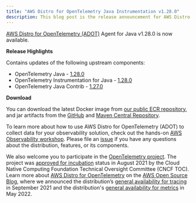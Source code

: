 ```yaml
---
title: "AWS Distro for OpenTelemetry Java Instrumentation v1.28.0"
description: This blog post is the release announcement for AWS Distro for OpenTelemetry - Instrumentation for Java v1.28.0
---
```



<SectionSeparator />

[AWS Distro for OpenTelemetry (ADOT)](https://aws-otel.github.io/) Agent for Java v1.28.0 is now available.

<SectionSeparator />

**Release Highlights**

Contains updates of the following upstream components:
* OpenTelemetry Java - [1.28.0](https://github.com/open-telemetry/opentelemetry-java/releases/tag/v1.28.0)
* OpenTelemetry Instrumentation for Java - [1.28.0](https://github.com/open-telemetry/opentelemetry-java-instrumentation/releases/tag/v1.28.0)
* OpenTelemetry Java Contrib - [1.27.0](https://github.com/open-telemetry/opentelemetry-java-contrib/releases/tag/v1.27.0)


**Download**

You can download the latest Docker image from [our public ECR repository](https://gallery.ecr.aws/aws-observability/adot-autoinstrumentation-java), and jar artifacts from the
[GitHub](https://github.com/aws-observability/aws-otel-java-instrumentation/releases/tag/v1.28.0) and [Maven Central Repository](https://central.sonatype.com/artifact/software.amazon.opentelemetry/aws-opentelemetry-agent/1.28.0).

To learn more about how to use AWS Distro for OpenTelemetry (ADOT) to collect data for your observability solution,
check out the hands-on [AWS Observability workshop](https://observability.workshop.aws/en/adot.html).
Please file an [issue](https://github.com/aws-observability/aws-otel-community/issues) if you have any
questions about the distribution, features, or its components.

We also welcome you to participate in the [OpenTelemetry project](https://github.com/open-telemetry).
The project was [approved for incubation](https://www.cncf.io/blog/2021/08/26/opentelemetry-becomes-a-cncf-incubating-project/) status
in August 2021 by the Cloud Native Computing Foundation Technical Oversight Committee (CNCF TOC). Learn more about
[AWS Distro for OpenTelemetry](https://aws.amazon.com/blogs/opensource/category/management-tools/aws-distro-for-opentelemetry/) on the
[AWS Open Source Blog](https://aws.amazon.com/blogs/opensource/category/management-tools/aws-distro-for-opentelemetry/), where we announced
the distribution’s [general availability for tracing](https://aws.amazon.com/blogs/opensource/aws-distro-for-opentelemetry-is-now-ga-for-tracing/) in September 2021
and the distribution's [general availability for metrics](https://aws.amazon.com/blogs/opensource/aws-distro-for-opentelemetry-is-now-generally-available-for-metrics/) in May 2022.
